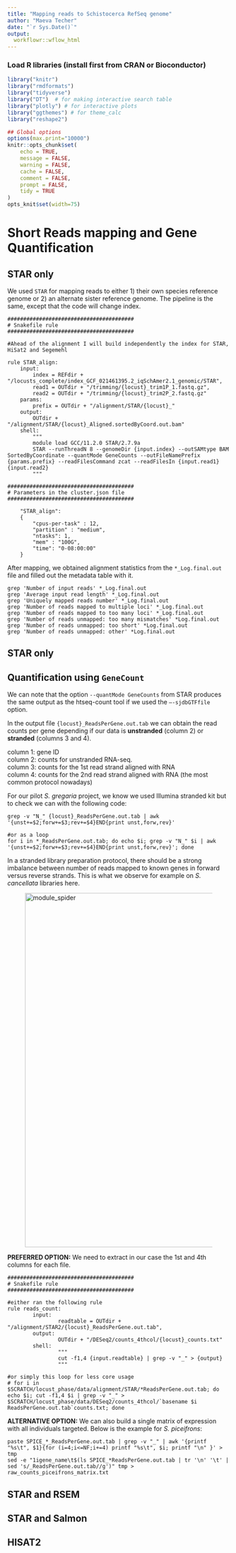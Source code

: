 ```yaml
---
title: "Mapping reads to Schistocerca RefSeq genome"
author: "Maeva Techer"
date: "`r Sys.Date()`"
output:
  workflowr::wflow_html
---
```


### Load R libraries (install first from CRAN or Bioconductor)
```r
library("knitr")
library("rmdformats")
library("tidyverse")
library("DT")  # for making interactive search table
library("plotly") # for interactive plots
library("ggthemes") # for theme_calc
library("reshape2")

## Global options
options(max.print="10000")
knitr::opts_chunk$set(
	echo = TRUE,
	message = FALSE,
	warning = FALSE,
	cache = FALSE,
	comment = FALSE,
	prompt = FALSE,
	tidy = TRUE
)
opts_knit$set(width=75)
```

# Short Reads mapping and Gene Quantification
## STAR only

We used `STAR` for mapping reads to either 1) their own species reference genome or 2) an alternate sister reference genome. The pipeline is the same, except that the code will change index.

```
########################################
# Snakefile rule
########################################

#Ahead of the alignment I will build independently the index for STAR, HiSat2 and Segemehl

rule STAR_align:
	input:
		index = REFdir + "/locusts_complete/index_GCF_021461395.2_iqSchAmer2.1_genomic/STAR",
		read1 = OUTdir + "/trimming/{locust}_trim1P_1.fastq.gz",
		read2 = OUTdir + "/trimming/{locust}_trim2P_2.fastq.gz"
	params:
		prefix = OUTdir + "/alignment/STAR/{locust}_"
	output:
		OUTdir + "/alignment/STAR/{locust}_Aligned.sortedByCoord.out.bam"
	shell:
		"""
		module load GCC/11.2.0 STAR/2.7.9a
		STAR --runThreadN 8 --genomeDir {input.index} --outSAMtype BAM SortedByCoordinate --quantMode GeneCounts --outFileNamePrefix {params.prefix} --readFilesCommand zcat --readFilesIn {input.read1} {input.read2} 
		"""
		
########################################
# Parameters in the cluster.json file
########################################

    "STAR_align":
    {
        "cpus-per-task" : 12,
        "partition" : "medium",
        "ntasks": 1,
        "mem" : "100G",
        "time": "0-08:00:00"
    }
```

After mapping, we obtained alignment statistics from the `*_Log.final.out` file and filled out the metadata table with it.

```
grep 'Number of input reads' *_Log.final.out
grep 'Average input read length' *_Log.final.out
grep 'Uniquely mapped reads number' *_Log.final.out
grep 'Number of reads mapped to multiple loci' *_Log.final.out
grep 'Number of reads mapped to too many loci' *_Log.final.out
grep 'Number of reads unmapped: too many mismatches' *Log.final.out
grep 'Number of reads unmapped: too short' *Log.final.out
grep 'Number of reads unmapped: other' *Log.final.out
```

## STAR only

  
## Quantification using `GeneCount`

We can note that the option `--quantMode GeneCounts` from STAR produces the same output as the htseq-count tool if we used the `–-sjdbGTFfile` option.   
  
In the output file `{locust}_ReadsPerGene.out.tab` we can obtain the read counts per gene depending if our data is **unstranded** (column 2) or **stranded** (columns 3 and 4).  
  
column 1: gene ID  
column 2: counts for unstranded RNA-seq.  
column 3: counts for the 1st read strand aligned with RNA  
column 4: counts for the 2nd read strand aligned with RNA (the most common protocol nowadays)  
  

For our pilot _S. gregaria_ project, we know we used Illumina stranded kit but to check we can with the following code:  

```
grep -v "N_" {locust}_ReadsPerGene.out.tab | awk '{unst+=$2;forw+=$3;rev+=$4}END{print unst,forw,rev}'

#or as a loop
for i in *_ReadsPerGene.out.tab; do echo $i; grep -v "N_" $i | awk '{unst+=$2;forw+=$3;rev+=$4}END{print unst,forw,rev}'; done
```
  
In a stranded library preparation protocol, there should be a strong imbalance between number of reads mapped to known genes in forward versus reverse strands. This is what we observe for example on _S. cancellata_ libraries here.  
  
<figure class="center">
<img src="img/ReadPerGene.png" alt="module_spider" width="800px"/>  
</figure>   
  
**PREFERRED OPTION:** We need to extract in our case the 1st and 4th columns for each file.

```
########################################
# Snakefile rule
########################################

#either ran the following rule
rule reads_count:
        input:
                readtable = OUTdir + "/alignment/STAR2/{locust}_ReadsPerGene.out.tab",
        output:
                OUTdir + "/DESeq2/counts_4thcol/{locust}_counts.txt"
        shell:
                """
                cut -f1,4 {input.readtable} | grep -v "_" > {output}  
                """

#or simply this loop for less core usage
# for i in $SCRATCH/locust_phase/data/alignment/STAR/*ReadsPerGene.out.tab; do echo $i; cut -f1,4 $i | grep -v "_" > $SCRATCH/locust_phase/data/DESeq2/counts_4thcol/`basename $i ReadsPerGene.out.tab`counts.txt; done
```

**ALTERNATIVE OPTION:** We can also build a single matrix of expression with all individuals targeted. Below is the example for _S. piceifrons_:

```
paste SPICE_*_ReadsPerGene.out.tab | grep -v "_" | awk '{printf "%s\t", $1}{for (i=4;i<=NF;i+=4) printf "%s\t", $i; printf "\n" }' > tmp
sed -e "1igene_name\t$(ls SPICE_*ReadsPerGene.out.tab | tr '\n' '\t' | sed 's/_ReadsPerGene.out.tab//g')" tmp > raw_counts_piceifrons_matrix.txt
```

## STAR and RSEM


## STAR and Salmon 


## HISAT2  


